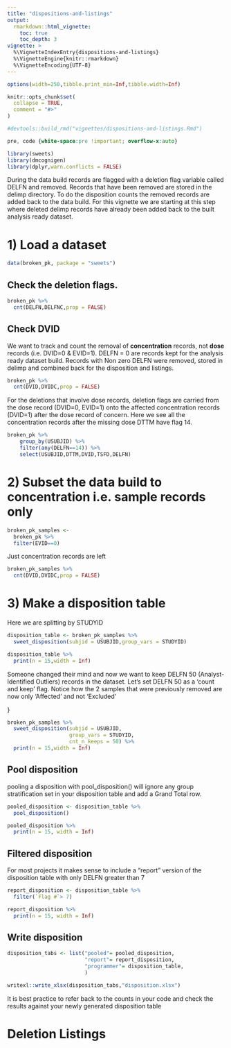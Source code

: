 ```yaml
---
title: "dispositions-and-listings"
output: 
  rmarkdown::html_vignette:
    toc: true
    toc_depth: 3
vignette: >
  %\VignetteIndexEntry{dispositions-and-listings}
  %\VignetteEngine{knitr::rmarkdown}
  %\VignetteEncoding{UTF-8}
---
```


```r
options(width=250,tibble.print_min=Inf,tibble.width=Inf)

knitr::opts_chunk$set( 
  collapse = TRUE,
  comment = "#>"
)

#devtools::build_rmd("vignettes/dispositions-and-listings.Rmd") 
```

```css
pre, code {white-space:pre !important; overflow-x:auto}
```

```r
library(sweets)
library(dmcognigen)
library(dplyr,warn.conflicts = FALSE)

```

::: {.callout-note}
During the data build records are flagged with a deletion flag variable called DELFN and removed. Records that have been removed are stored in the delimp directory. To do the disposition counts the removed records are added back to the data build. For this vignette we are starting at this step where deleted delimp records have already been added back to the built analysis ready dataset.
:::

# 1) Load a dataset

```r
data(broken_pk, package = "sweets")
```

## Check the deletion flags.

```r

broken_pk %>%
  cnt(DELFN,DELFNC,prop = FALSE)
```

## Check DVID

We want to track and count the removal of **concentration** records, not **dose** records (i.e. DVID=0 & EVID=1). DELFN = 0 are records kept for the analysis ready dataset build. Records with Non zero DELFN were removed, stored in delimp and combined back for the disposition and listings.

```r

broken_pk %>%
  cnt(DVID,DVIDC,prop = FALSE)

```

For the deletions that involve dose records, deletion flags are carried from the dose record (DVID=0, EVID=1) onto the affected concentration records (DVID=1) after the dose record of concern. Here we see all the concentration records after the missing dose DTTM have flag 14.

```r

broken_pk %>%
    group_by(USUBJID) %>%
    filter(any(DELFN==14)) %>%
    select(USUBJID,DTTM,DVID,TSFD,DELFN)

```

# 2) Subset the data build to concentration i.e. sample records only

```r

broken_pk_samples <- 
  broken_pk %>%
  filter(EVID==0)

```

Just concentration records are left

```r
broken_pk_samples %>%
  cnt(DVID,DVIDC,prop = FALSE)
```

# 3) Make a disposition table

Here we are splitting by STUDYID

```r

disposition_table <- broken_pk_samples %>%
  sweet_disposition(subjid = USUBJID,group_vars = STUDYID) 

disposition_table %>%
  print(n = 15,width = Inf)


```

Someone changed their mind and now we want to keep DELFN 50 (Analyst-Identified Outliers) records in the dataset. Let's set DELFN 50 as a 'count and keep' flag. Notice how the 2 samples that were previously removed are now only 'Affected' and not 'Excluded'

}

```r

broken_pk_samples %>%
  sweet_disposition(subjid = USUBJID,
                    group_vars = STUDYID,
                    cnt_n_keeps = 50) %>%
  print(n = 15,width = Inf)

```

## Pool disposition

pooling a disposition with pool_disposition() will ignore any group stratification set in your disposition table and add a Grand Total row.

```r

pooled_disposition <- disposition_table %>%
  pool_disposition() 

pooled_disposition %>%
  print(n = 15, width = Inf)


```

## Filtered disposition

For most projects it makes sense to include a "report" version of the disposition table with only DELFN greater than 7

```r

report_disposition <- disposition_table %>%
  filter(`Flag #`> 7) 

report_disposition %>%
  print(n = 15, width = Inf)

```

## Write disposition

```r

disposition_tabs <- list("pooled"= pooled_disposition,
                         "report"= report_disposition,
                         "programmer"= disposition_table,
                         )

writexl::write_xlsx(disposition_tabs,"disposition.xlsx")

```

::: {.callout-warning}
It is best practice to refer back to the counts in your code and check the results against your newly generated disposition table
:::

# Deletion Listings
